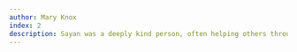 ```yaml
---
author: Mary Knox
index: 2
description: Sayan was a deeply kind person, often helping others through difficult situations. He loved telling stories to both adults and children. His vast knowledge—of history, science, music, mythology, and just about everything—meant you never quite knew what the story would be about, but it almost always ended with a ridiculous punchline. He was also an incredible cook who enjoyed preparing delicious feasts for friends. There were so many things to love about Sayan. His loss is deeply felt.
---
```


